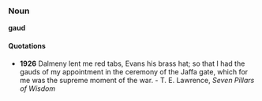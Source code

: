 ===Noun===

'''gaud'''

====Quotations====

* '''1926''' Dalmeny lent me red tabs, Evans his brass hat; so that I had the gauds of my appointment in the ceremony of the Jaffa gate, which for me was the supreme moment of the war. - T. E. Lawrence, ''Seven Pillars of Wisdom''